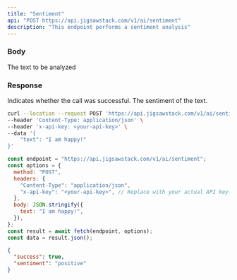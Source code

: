 ```yaml
---
title: "Sentiment"
api: "POST https://api.jigsawstack.com/v1/ai/sentiment"
description: "This endpoint performs a sentiment analysis"
---
```


### Body

<ParamField body="text" type="string" required>
  The text to be analyzed
</ParamField>

<Snippet file="header.mdx" />

### Response

<ResponseField name="success" type="boolean">
  Indicates whether the call was successful.
</ResponseField>

<ResponseField name="sentiment" type="string">
  The sentiment of the text.
</ResponseField>

<RequestExample>

```bash cURL
curl --location --request POST 'https://api.jigsawstack.com/v1/ai/sentiment' \
--header 'Content-Type: application/json' \
--header 'x-api-key: <your-api-key>' \
--data '{
    "text": "I am happy!"
}'
```

```javascript Node.js
const endpoint = "https://api.jigsawstack.com/v1/ai/sentiment";
const options = {
  method: "POST",
  headers: {
    "Content-Type": "application/json",
    "x-api-key": "<your-api-key>", // Replace with your actual API key.
  },
  body: JSON.stringify({
    text: "I am happy!",
  }),
};
const result = await fetch(endpoint, options);
const data = result.json();
```

</RequestExample>

<ResponseExample>

```json Response
{
  "success": true,
  "sentiment": "positive"
}
```

</ResponseExample>
